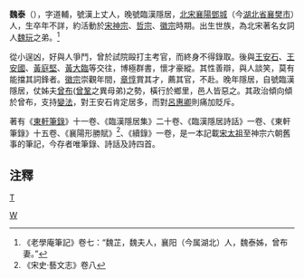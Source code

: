 '''魏泰'''（{{bd|?||?||}}），字道輔，號漢上丈人，晚號臨漢隱居，[[北宋|北宋]][[襄陽|襄陽]][[鄧城|鄧城]]（今[[湖北省|湖北省]][[襄樊市|襄樊市]]）人，生卒年不詳，約活動於[[宋神宗|宋神宗]]、[[宋哲宗|哲宗]]、[[宋徽宗|徽宗]]時期。出生世族，為北宋著名女詞人[[魏玩|魏玩]]之弟。<ref>《老學庵筆記》卷七：“魏芷，魏夫人，襄阳（今属湖北）人，魏泰姊，曾布妻。”</ref>

從小逞凶，好與人爭鬥，曾於試院毆打主考官，而終身不得錄取。後與[[王安石|王安石]]、[[王安国_(北宋)|王安國]]、[[黃庭堅|黃庭堅]]、[[黃大臨|黃大臨]]等交往，博極群書，懷才豪縱。其性善辯，與人談笑，莫有能擋其詞鋒者。[[宋徽宗|徽宗]]崇觀年間，[[章惇|章惇]]賞其才，薦其官，不赴。晚年隱居，自號臨漢隱居，仗姊夫[[曾布|曾布]]([[曾鞏|曾鞏]]之異母弟)之勢，橫行於鄉里，邑人皆惡之。其政治傾向傾於曾布，支持[[熙寧變法|變法]]，對王安石肯定居多，而對[[呂惠卿|呂惠卿]]則痛加貶斥。

著有《[[s:東軒筆錄|東軒筆錄]]》十一卷、《臨漢隱居集》二十卷、《臨漢隱居詩話》一卷、《東軒筆錄》十五卷、《襄陽形勝賦》<ref>《宋史·藝文志》卷八</ref>、《續錄》一卷，是一本記載[[宋太祖|宋太祖]]至神宗六朝舊事的筆記，今存者唯筆錄、詩話及詩四首。

==注釋==
{{reflist}}
[[Category:宋朝人|W]]
[[category:魏姓|T]]